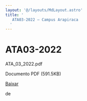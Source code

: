 ```yaml
---
layout: '@/layouts/MdLayout.astro'
title: '
   ATA03-2022 — Campus Arapiraca
  '
---
```






ATA03-2022
==========














 ATA\_03\_2022.pdf
   

 Documento PDF
 (591.5KB)
 

<a class="btn btn-secondary download" href="https://arapiraca.ufal.br/graduacao/ciencia-da-computacao/documentos/atas-do-colegiado-e-nde/colegiado/2022/copy2_of_ata_01_2022.pdf/%40%40download/file/ATA_03_2022.pdf">
 Baixar
</a>




























 de
 


















